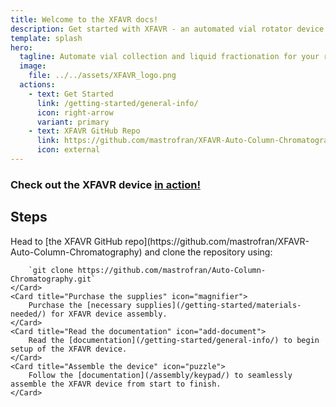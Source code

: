 ```yaml
---
title: Welcome to the XFAVR docs! 
description: Get started with XFAVR - an automated vial rotator device.
template: splash
hero:
  tagline: Automate vial collection and liquid fractionation for your research.
  image:
    file: ../../assets/XFAVR_logo.png
  actions:
    - text: Get Started
      link: /getting-started/general-info/
      icon: right-arrow
      variant: primary
    - text: XFAVR GitHub Repo
      link: https://github.com/mastrofran/XFAVR-Auto-Column-Chromatography
      icon: external
---
```

### Check out the XFAVR device [in action!](https://www.youtube.com/watch?v=oJOxTkXfI9s)



## Steps

<CardGrid>
	<Card title="Clone the repo" icon="laptop">
		Head to [the XFAVR GitHub repo](https://github.com/mastrofran/XFAVR-Auto-Column-Chromatography) and clone the repository using:
		
		`git clone https://github.com/mastrofran/Auto-Column-Chromatography.git`
	</Card>
	<Card title="Purchase the supplies" icon="magnifier">
		Purchase the [necessary supplies](/getting-started/materials-needed/) for XFAVR device assembly.
	</Card>
	<Card title="Read the documentation" icon="add-document">
		Read the [documentation](/getting-started/general-info/) to begin setup of the XFAVR device.
	</Card>
	<Card title="Assemble the device" icon="puzzle">
		Follow the [documentation](/assembly/keypad/) to seamlessly assemble the XFAVR device from start to finish.
	</Card>
</CardGrid>
